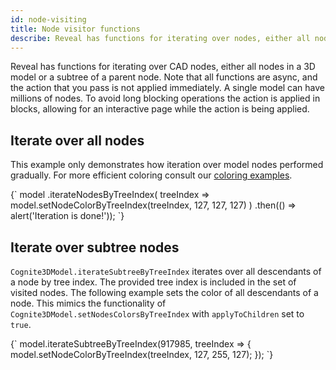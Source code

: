 ```yaml
---
id: node-visiting
title: Node visitor functions
describe: Reveal has functions for iterating over nodes, either all nodes in a 3D model or a subtree of a parent node.
---
```



Reveal has functions for iterating over CAD nodes, either all nodes in a 3D model or a subtree of a parent node.
Note that all functions are async, and the action that you pass is not applied immediately. A single model can 
have millions of nodes. To avoid long blocking operations the action is applied in blocks, allowing for an 
interactive page while the action is being applied.

<DemoWrapper
  modelId={4715379429968321}
  revisionId={5688854005909501}
  name="Cognite3DViewerDemo"
/>

## Iterate over all nodes

This example only demonstrates how iteration over model nodes performed gradually.
For more efficient coloring consult our [coloring examples](./cad-colors.mdx).

<LiveCodeSnippet>
{`
model
  .iterateNodesByTreeIndex(
    treeIndex => model.setNodeColorByTreeIndex(treeIndex, 127, 127, 127)
  )
  .then(() => alert('Iteration is done!'));
`}
</LiveCodeSnippet>

## Iterate over subtree nodes

`Cognite3DModel.iterateSubtreeByTreeIndex` iterates over all descendants of a node by tree index. The provided
tree index is included in the set of visited nodes. The following example sets the color of all descendants of
a node. This mimics the functionality of `Cognite3DModel.setNodesColorsByTreeIndex` with `applyToChildren`
set to `true`.

<LiveCodeSnippet>
{`
model.iterateSubtreeByTreeIndex(917985, treeIndex => {
  model.setNodeColorByTreeIndex(treeIndex, 127, 255, 127);
});
`}
</LiveCodeSnippet>
